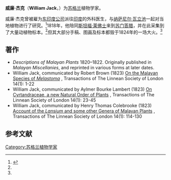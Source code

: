 '''威廉·杰克'''（'''William Jack'''，{{bd|1795年| |1822年| |Jack, William}}）为[[苏格兰|苏格兰]]植物学家。

威廉·杰克曾被雇为[[东印度公司|东印度公司]]派往[[印度|印度]]的外科医生，与[[纳萨尼尔·瓦立池|纳萨尼尔·瓦立池]]一起对当地植物进行了研究。<ref name=Merrill>{{cite journal|url=http://biostor.org/reference/77732|journal=Journal of the Arnold Arboretum|volume=33|issue=3|pages=199–251|title=William Jack's genera and species of Malaysian plants|author=Elmer Drew Merrill|access-date=2011-11-09|archive-date=2012-10-25|archive-url=https://web.archive.org/web/20121025065624/http://biostor.org/reference/77732|dead-url=no}}</ref>1818年，他陪同[[斯坦福·莱佛士|斯坦福·莱佛士]]来到[[苏门答腊|苏门答腊]]，并在此采集到了大量动植物标本。<ref name=Merrill/>但其大部分手稿、图画及标本都毁于1824年的一场大火。<ref name=Merrill/>

{{botanist|Jack|威廉·杰克}}

{{Authority control}}
{{植物学家小作品}}

== 著作 ==
{{refbegin}}
* ''Descriptions of Malayan Plants'' 1820–1822. Originally published in ''Malayan Miscellanies'', and reprinted in various forms at later dates.
* William Jack, communicated by Robert Brown (1823) [http://www.biodiversitylibrary.org/item/13693 On the Malayan Species of ''Melastoma''] {{Wayback|url=http://www.biodiversitylibrary.org/item/13693 |date=20191112144623 }}, Transactions of The Linnean Society of London 14(1): 1-22
* William Jack, communicated by Aylmer Bourke Lambert (1823) [http://www.biodiversitylibrary.org/item/13693 On Cyrtandraceae, a new Natural Order of Plants] {{Wayback|url=http://www.biodiversitylibrary.org/item/13693 |date=20191112144623 }}, Transactions of The Linnean Society of London 14(1): 23-45 
* William Jack, communicated by Henry Thomas Colebrooke (1823) [http://www.biodiversitylibrary.org/item/13693 Account of the ''Lansium'' and some other Genera of Malayan Plants] {{Wayback|url=http://www.biodiversitylibrary.org/item/13693 |date=20191112144623 }}, Transactions of The Linnean Society of London 14(1): 114-130
{{refend}}

== 参考文献 ==
{{reflist}}

{{DEFAULTSORT:Jack, William}}

[[Category:苏格兰植物学家|Category:苏格兰植物学家]]